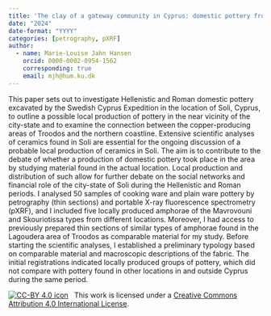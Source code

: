 ```yaml
---
title: 'The clay of a gateway community in Cyprus: domestic pottery from Soli'
date: "2024"
date-format: "YYYY"
categories: [petrography, pXRF]
author: 
  - name: Marie-Louise Jahn Hansen
    orcid: 0000-0002-0954-1562
    corresponding: true
    email: mjh@hum.ku.dk
---
```


This paper sets out to investigate Hellenistic and Roman domestic pottery excavated by the Swedish Cyprus Expedition in the location of Soli, Cyprus, to outline a possible local production of pottery in the near vicinity of the city-state and to examine the connection between the copper-producing areas of Troodos and the northern coastline. Extensive scientific analyses of ceramics found in Soli are essential for the ongoing discussion of a probable local production of ceramics in Soli. The aim is to contribute to the debate of whether a production of domestic pottery took place in the area by studying material found in the actual location. Local production and distribution of such allow for further debate on the social networks and financial role of the city-state of Soli during the Hellenistic and Roman periods. 
I analysed 50 samples of cooking ware and plain ware pottery by petrography (thin sections) and portable X-ray fluorescence spectrometry (pXRF), and I included five locally produced amphorae of the Mavrovouni and Skouriotissa types from different locations. Moreover, I had access to previously prepared thin sections of similar types of amphorae found in the Lagoudera area of Troodos as comparable material for my study. Before starting the scientific analyses, I established a preliminary typology based on comparable material and macroscopic descriptions of the fabric. The initial registrations indicated locally produced groups of pottery, which did not compare with pottery found in other locations in and outside Cyprus during the same period.

[![CC-BY 4.0 icon](https://i.creativecommons.org/l/by/4.0/88x31.png)](http://creativecommons.org/licenses/by/4.0/)&nbsp;&nbsp; This work is licensed under a [Creative Commons Attribution 4.0 International License](https://creativecommons.org/licenses/by/4.0/). 
